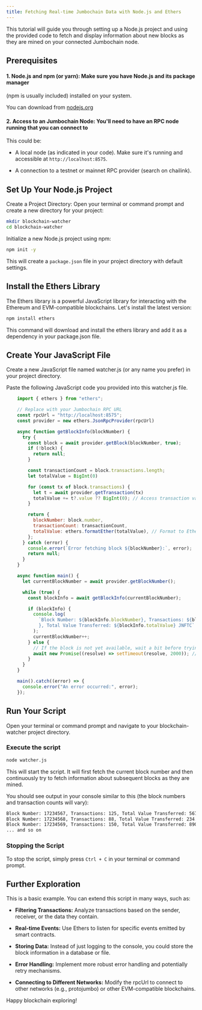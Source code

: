 ```yaml
---
title: Fetching Real-time Jumbochain Data with Node.js and Ethers
---
```


This tutorial will guide you through setting up a Node.js project and using
the provided code to fetch and display information about new blocks as they
are mined on your connected Jumbochain node.

## Prerequisites

#### 1. Node.js and npm (or yarn): Make sure you have Node.js and its package manager

(npm is usually included) installed on your system.

You can download from [nodejs.org](https://nodejs.org/)

#### 2. Access to an Jumbochain Node: You'll need to have an RPC node running that you can connect to

This could be:

- A local node (as indicated in your code). Make sure it's running and accessible at `http://localhost:8575`.

- A connection to a testnet or mainnet RPC provider (search on chailink).

## Set Up Your Node.js Project

Create a Project Directory: Open your terminal or command prompt and create a new directory for your project:

```bash
mkdir blockchain-watcher
cd blockchain-watcher
```

Initialize a new Node.js project using npm:

```bash
npm init -y
```

This will create a `package.json` file in your project directory with default settings.

## Install the Ethers Library

The Ethers library is a powerful JavaScript library for interacting with the
Ethereum and EVM-compatible blockchains. Let's install the latest version:

```bash
npm install ethers
```

This command will download and install the ethers library and add it as a dependency in your package.json file.

## Create Your JavaScript File

Create a new JavaScript file named watcher.js (or any name you prefer) in your project directory.

Paste the following JavaScript code you provided into this watcher.js file.

```JavaScript title="watcher.js"
    import { ethers } from "ethers";

    // Replace with your Jumbochain RPC URL
    const rpcUrl = "http://localhost:8575";
    const provider = new ethers.JsonRpcProvider(rpcUrl)

    async function getBlockInfo(blockNumber) {
      try {
        const block = await provider.getBlock(blockNumber, true);
        if (!block) {
          return null;
        }

        const transactionCount = block.transactions.length;
        let totalValue = BigInt(0)

        for (const tx of block.transactions) {
          let t = await provider.getTransaction(tx)
          totalValue += t?.value ?? BigInt(0); // Access transaction value safely
        }

        return {
          blockNumber: block.number,
          transactionCount: transactionCount,
          totalValue: ethers.formatEther(totalValue), // Format to Ether for readability
        };
      } catch (error) {
        console.error(`Error fetching block ${blockNumber}:`, error);
        return null;
      }
    }

    async function main() {
      let currentBlockNumber = await provider.getBlockNumber();

      while (true) {
        const blockInfo = await getBlockInfo(currentBlockNumber);

        if (blockInfo) {
          console.log(
            `Block Number: ${blockInfo.blockNumber}, Transactions: ${blockInfo.transactionCount
            }, Total Value Transferred: ${blockInfo.totalValue} JNFTC` 
          );
          currentBlockNumber++;
        } else {
          // If the block is not yet available, wait a bit before trying again
          await new Promise((resolve) => setTimeout(resolve, 2000)); // Wait 2 seconds
        }
      }
    }

    main().catch((error) => {
      console.error("An error occurred:", error);
    });

```

## Run Your Script

Open your terminal or command prompt and navigate to your blockchain-watcher project directory.

### Execute the script

```Bash
node watcher.js
```

This will start the script. It will first fetch the current block number and then
continuously try to fetch information about subsequent blocks as they are mined.

You should see output in your console similar to this (the block numbers and transaction counts will vary):

```bash
Block Number: 17234567, Transactions: 125, Total Value Transferred: 567.890123456789 JNFTC
Block Number: 17234568, Transactions: 88, Total Value Transferred: 234.567890123456 JNFTC
Block Number: 17234569, Transactions: 150, Total Value Transferred: 890.123456789012 JNFTC
... and so on
```

### Stopping the Script

To stop the script, simply press `Ctrl + C` in your terminal or command prompt.

## Further Exploration

This is a basic example. You can extend this script in many ways, such as:

- **Filtering Transactions:** Analyze transactions based on the sender, receiver, or the data they contain.

- **Real-time Events:** Use Ethers to listen for specific events emitted by smart contracts.

- **Storing Data:** Instead of just logging to the console, you could store the block information in a database or file.

- **Error Handling:** Implement more robust error handling and potentially retry mechanisms.

- **Connecting to Different Networks:** Modify the rpcUrl to connect to other
networks (e.g., protojumbo) or other EVM-compatible blockchains.

Happy blockchain exploring!
